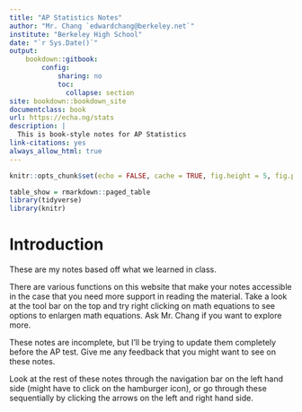 ```yaml
--- 
title: "AP Statistics Notes"
author: "Mr. Chang `edwardchang@berkeley.net`"
institute: "Berkeley High School"
date: "`r Sys.Date()`"
output:
    bookdown::gitbook:
        config:
            sharing: no
            toc:
              collapse: section
site: bookdown::bookdown_site
documentclass: book
url: https://echa.ng/stats
description: |
  This is book-style notes for AP Statistics
link-citations: yes
always_allow_html: true
---
```


```r
knitr::opts_chunk$set(echo = FALSE, cache = TRUE, fig.height = 5, fig.path = "images/")
```

```r
table_show = rmarkdown::paged_table
library(tidyverse)
library(knitr)
```

# Introduction

These are my notes based off what we learned in class.

There are various functions on this website that make your notes accessible in the case that you need more support in reading the material. Take a look at the tool bar on the top and try right clicking on math equations to see options to enlargen math equations. Ask Mr. Chang if you want to explore more.

These notes are incomplete, but I'll be trying to update them completely before the AP test. Give me any feedback that you might want to see on these notes.

Look at the rest of these notes through the navigation bar on the left hand side (might have to click on the hamburger icon), or go through these sequentially by clicking the arrows on the left and right hand side.
